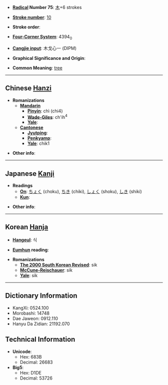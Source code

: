 * '''[[Wiktionary:Chinese radical index| Radical]] Number 75''': [[Wiktionary:Chinese radical index 木|木]]+6 strokes

* '''[[Wiktionary:Chinese total strokes index|Stroke number]]''': [[Wiktionary:Chinese total strokes index 10|10]]

* '''Stroke order''': 

* '''[[Wiktionary:Chinese four corner index|Four-Corner System]]''': 4394<sub>0</sub>

* '''[[Wiktionary:Chinese Cangjie index|Cangjie input]]''': 木戈心一 (DIPM)

* '''Graphical Significance and Origin''': 

* '''Common Meaning''': [[tree]]

----

== Chinese [[Hanzi]] ==

* '''Romanizations'''
** '''[[Mandarin]]'''
*** '''[[Pinyin]]''': chì (chi4)
*** '''[[Wade-Giles]]''': ch'ih<sup>4</sup>
*** '''[[Yale]]''': 
** '''[[Cantonese]]'''
*** '''[[Jyutping]]''':
*** '''[[Penkyamp]]''': 
*** '''[[Yale]]''': chik1

* '''Other info''': 

----

== Japanese [[Kanji]] ==

* '''Readings'''
** '''[[On]]''': [[ちょく]] (choku), [[ちき]] (chiki), [[しょく]] (shoku), [[しき]] (shiki)
** '''[[Kun]]''': 

* '''Other info''':  

----

== Korean [[Hanja]] ==

* '''[[Hangeul]]''': 식

* '''[[Eumhun]] reading''': 

* '''Romanizations'''
** '''[[The 2000 South Korean Revised Romanization|The 2000 South Korean Revised]]''': sik
** '''[[McCune-Reischauer]]''': sik
** '''[[Yale]]''': sik

----

== Dictionary Information ==

* KangXi: 0524.100
* Morobashi: 14748
* Dae Jaweon: 0912.110
* Hanyu Da Zidian: 21192.070

== Technical Information ==

* '''Unicode''':
** Hex: 683B
** Decimal: 26683
* '''Big5''':
** Hex: D1DE
** Decimal: 53726
